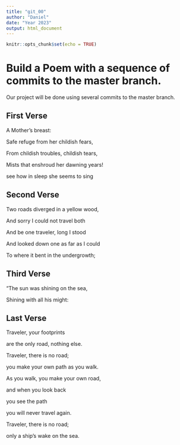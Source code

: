 ```yaml
---
title: "git_00"
author: "Daniel"
date: "Year 2023"
output: html_document
---
```


```r
knitr::opts_chunk$set(echo = TRUE)
```
# Build a Poem with a sequence of commits to the master branch.
Our project will be done using several commits to the master branch.
<!-- Do not modify or change any text in "!--" bracketed areas such as this --- these are instructions to
you, if you change any of this the git program will notice it and compromise your git merging strategy !-->

## First Verse 
<!--Put the first five lines of a poem by Lewis Carrol in this section!-->
A Mother's breast:

Safe refuge from her childish fears,

From childish troubles, childish tears,

Mists that enshroud her dawning years!

see how in sleep she seems to sing

## Second Verse
<!--Put the first five lines of a poem by Robert Frost here!-->

Two roads diverged in a yellow wood,

And sorry I could not travel both

And be one traveler, long I stood

And looked down one as far as I could

To where it bent in the undergrowth;

## Third Verse
<!--Put the first two verses of The Walrus and the Carpenter here!-->

"The sun was shining on the sea,
    
 Shining with all his might:

## Last Verse
<!--Put a short poem of your choice 8-20 lines,here!-->

Traveler, your footprints

are the only road, nothing else.

Traveler, there is no road;

you make your own path as you walk.

As you walk, you make your own road,

and when you look back

you see the path

you will never travel again.

Traveler, there is no road;

only a ship's wake on the sea.